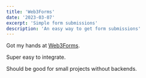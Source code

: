 ```yaml
---
title: 'Web3Forms'
date: '2023-03-07'
excerpt: 'Simple form submissions'
description: 'An easy way to get form submissions'
---
```


Got my hands at [Web3Forms](https://web3forms.com/).

Super easy to integrate.

Should be good for small projects without backends.
